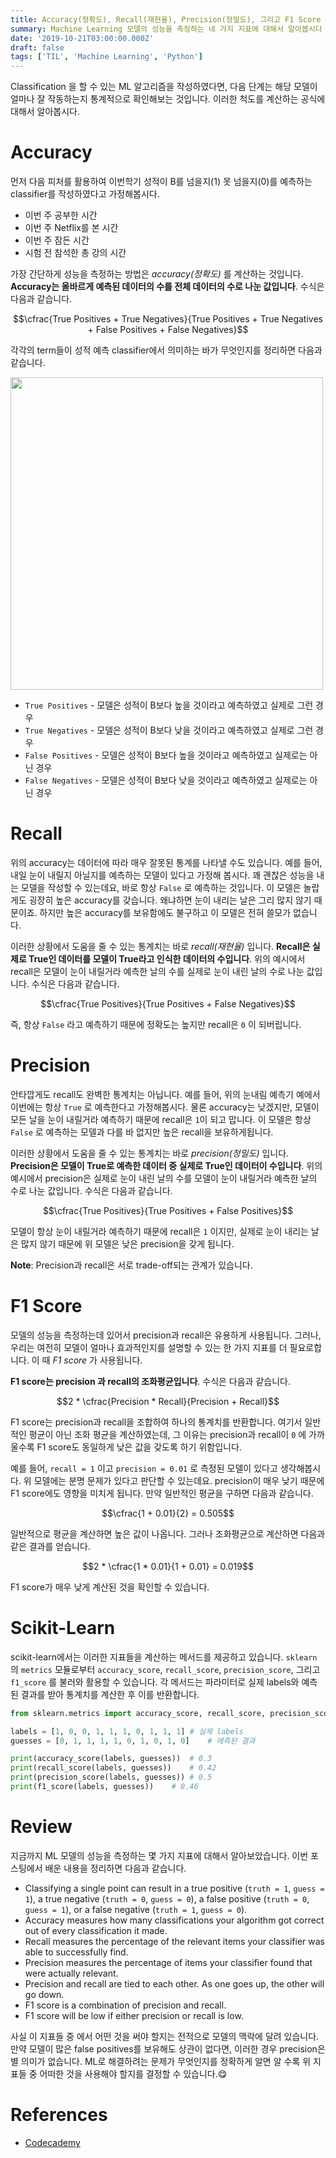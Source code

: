 ```yaml
---
title: Accuracy(정확도), Recall(재현율), Precision(정밀도), 그리고 F1 Score
summary: Machine Learning 모델의 성능을 측정하는 네 가지 지표에 대해서 알아봅시다
date: '2019-10-21T03:00:00.000Z'
draft: false
tags: ['TIL', 'Machine Learning', 'Python']
---
```


Classification 을 할 수 있는 ML 알고리즘을 작성하였다면, 다음 단계는 해당 모델이 얼마나 잘 작동하는지 통계적으로 확인해보는 것입니다. 이러한 척도를 계산하는 공식에 대해서 알아봅시다.

# Accuracy

먼저 다음 피처를 활용하여 이번학기 성적이 B를 넘을지(1) 못 넘을지(0)를 예측하는 classifier를 작성하였다고 가정해봅시다.

- 이번 주 공부한 시간
- 이번 주 Netflix를 본 시간
- 이번 주 잠든 시간
- 시험 전 참석한 총 강의 시간

가장 간단하게 성능을 측정하는 방법은 _accuracy(정확도)_ 를 계산하는 것입니다. **Accuracy는 올바르게 예측된 데이터의 수를 전체 데이터의 수로 나눈 값입니다**. 수식은 다음과 같습니다.

$$\cfrac{True Positives + True Negatives}{True Positives + True Negatives + False Positives + False Negatives}$$

각각의 term들이 성적 예측 classifier에서 의미하는 바가 무엇인지를 정리하면 다음과 같습니다.

<img width="500" src="https://t1.daumcdn.net/cfile/tistory/99DC064C5BE056CE10" />

- `True Positives` - 모델은 성적이 B보다 높을 것이라고 예측하였고 실제로 그런 경우
- `True Negatives` - 모델은 성적이 B보다 낮을 것이라고 예측하였고 실제로 그런 경우
- `False Positives` - 모델은 성적이 B보다 높을 것이라고 예측하였고 실제로는 아닌 경우
- `False Negatives` - 모델은 성적이 B보다 낮을 것이라고 예측하였고 실제로는 아닌 경우

# Recall

위의 accuracy는 데이터에 따라 매우 잘못된 통계를 나타낼 수도 있습니다. 예를 들어, 내일 눈이 내릴지 아닐지를 예측하는 모델이 있다고 가정해 봅시다. 꽤 괜찮은 성능을 내는 모델을 작성할 수 있는데요, 바로 항상 `False` 로 예측하는 것입니다. 이 모델은 놀랍게도 굉장히 높은 accuracy를 갖습니다. 왜냐하면 눈이 내리는 날은 그리 많지 않기 때문이죠. 하지만 높은 accuracy를 보유함에도 불구하고 이 모델은 전혀 쓸모가 없습니다.

이러한 상황에서 도움을 줄 수 있는 통계치는 바로 _recall(재현율)_ 입니다. **Recall은 실제로 True인 데이터를 모델이 True라고 인식한 데이터의 수입니다**. 위의 예시에서 recall은 모델이 눈이 내릴거라 예측한 날의 수를 실제로 눈이 내린 날의 수로 나눈 값입니다. 수식은 다음과 같습니다.

$$\cfrac{True Positives}{True Positives + False Negatives}$$

즉, 항상 `False` 라고 예측하기 때문에 정확도는 높지만 recall은 `0` 이 되버립니다.

# Precision

안타깝게도 recall도 완벽한 통계치는 아닙니다. 예를 들어, 위의 눈내림 예측기 예에서 이번에는 항상 `True` 로 예측한다고 가정해봅시다. 물론 accuracy는 낮겠지만, 모델이 모든 날을 눈이 내릴거라 예측하기 때문에 recall은 `1`이 되고 맙니다. 이 모델은 항상 `False` 로 예측하는 모델과 다를 바 없지만 높은 recall을 보유하게됩니다.

이러한 상황에서 도움을 줄 수 있는 통계치는 바로 _precision(정밀도)_ 입니다. **Precision은 모델이 True로 예측한 데이터 중 실제로 True인 데이터이 수입니다**. 위의 예시에서 precision은 실제로 눈이 내린 날의 수를 모델이 눈이 내릴거라 예측한 날의 수로 나눈 값입니다. 수식은 다음과 같습니다.

$$\cfrac{True Positives}{True Positives + False Positives}$$

모델이 항상 눈이 내릴거라 예측하기 때문에 recall은 `1` 이지만, 실제로 눈이 내리는 날은 많지 않기 때문에 위 모델은 낮은 precision을 갖게 됩니다.

**Note**: Precision과 recall은 서로 trade-off되는 관계가 있습니다.

# F1 Score

모델의 성능을 측정하는데 있어서 precision과 recall은 유용하게 사용됩니다. 그러나, 우리는 여전히 모델이 얼마나 효과적인지를 설명할 수 있는 한 가지 지표를 더 필요로합니다. 이 때 _F1 score_ 가 사용됩니다.

**F1 score는 precision 과 recall의 조화평균입니다**. 수식은 다음과 같습니다.

$$2 * \cfrac{Precision *  Recall}{Precision + Recall}$$

F1 score는 precision과 recall을 조합하여 하나의 통계치를 반환합니다. 여기서 일반적인 평균이 아닌 조화 평균을 계산하였는데, 그 이유는 precision과 recall이 `0` 에 가까울수록 F1 score도 동일하게 낮은 값을 갖도록 하기 위함입니다.

예를 들어, `recall = 1` 이고 `precision = 0.01` 로 측정된 모델이 있다고 생각해봅시다. 위 모델에는 분명 문제가 있다고 판단할 수 있는데요. precision이 매우 낮기 때문에 F1 score에도 영향을 미치게 됩니다. 만약 일반적인 평균을 구하면 다음과 같습니다.

$$\cfrac{1 + 0.01}{2} = 0.505$$

일반적으로 평균을 계산하면 높은 값이 나옵니다. 그러나 조화평균으로 계산하면 다음과 같은 결과를 얻습니다.

$$2 * \cfrac{1 * 0.01}{1 + 0.01} = 0.019$$

F1 score가 매우 낮게 계산된 것을 확인할 수 있습니다.

# Scikit-Learn

scikit-learn에서는 이러한 지표들을 계산하는 메서드를 제공하고 있습니다. `sklearn` 의 `metrics` 모듈로부터 `accuracy_score`, `recall_score`, `precision_score`, 그리고 `f1_score` 를 불러와 활용할 수 있습니다. 각 메서드는 파라미터로 실제 labels와 예측된 결과를 받아 통계치를 계산한 후 이를 반환합니다.

```python
from sklearn.metrics import accuracy_score, recall_score, precision_score, f1_score

labels = [1, 0, 0, 1, 1, 1, 0, 1, 1, 1]	# 실제 labels
guesses = [0, 1, 1, 1, 1, 0, 1, 0, 1, 0]	# 에측된 결과

print(accuracy_score(labels, guesses))	# 0.3
print(recall_score(labels, guesses))	# 0.42
print(precision_score(labels, guesses))	# 0.5
print(f1_score(labels, guesses))	# 0.46
```

# Review

지금까지 ML 모델의 성능을 측정하는 몇 가지 지표에 대해서 알아보았습니다. 이번 포스팅에서 배운 내용을 정리하면 다음과 같습니다.

- Classifying a single point can result in a true positive (`truth = 1`, `guess = 1`), a true negative (`truth = 0`, `guess = 0`), a false positive (`truth = 0`, `guess = 1`), or a false negative (`truth = 1`, `guess = 0`).
- Accuracy measures how many classifications your algorithm got correct out of every classification it made.
- Recall measures the percentage of the relevant items your classifier was able to successfully find.
- Precision measures the percentage of items your classifier found that were actually relevant.
- Precision and recall are tied to each other. As one goes up, the other will go down.
- F1 score is a combination of precision and recall.
- F1 score will be low if either precision or recall is low.

사실 이 지표들 중 에서 어떤 것을 써야 할지는 전적으로 모델의 맥락에 달려 있습니다. 만약 모델이 많은 false positives를 보유해도 상관이 없다면, 이러한 경우 precision은 별 의미가 없습니다. ML로 해결하려는 문제가 무엇인지를 정확하게 알면 알 수록 위 지표들 중 어떠한 것을 사용해야 할지를 결정할 수 있습니다.😋

# References

- [Codecademy](http://www.codecademy.com)
